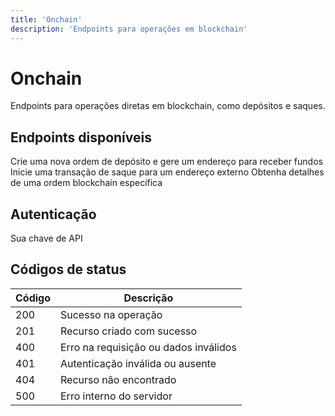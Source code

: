```yaml
---
title: 'Onchain'
description: 'Endpoints para operações em blockchain'
---
```


# Onchain

Endpoints para operações diretas em blockchain, como depósitos e saques.

## Endpoints disponíveis

<CardGroup cols={2}>
  <Card
    title="Criar Depósito"
    icon="plus"
    href="/api-reference/endpoint/onchain/deposit"
  >
    Crie uma nova ordem de depósito e gere um endereço para receber fundos
  </Card>
  <Card
    title="Iniciar Saque"
    icon="arrow-up-from-bracket"
    href="/api-reference/endpoint/onchain/withdraw"
  >
    Inicie uma transação de saque para um endereço externo
  </Card>
  <Card
    title="Consultar Ordem"
    icon="magnifying-glass"
    href="/api-reference/endpoint/onchain/order"
  >
    Obtenha detalhes de uma ordem blockchain específica
  </Card>
</CardGroup>

## Autenticação

<ParamField header="X-App-ID" type="string" required>
  Sua chave de API
</ParamField>

## Códigos de status

| Código | Descrição |
|--------|-----------|
| 200 | Sucesso na operação |
| 201 | Recurso criado com sucesso |
| 400 | Erro na requisição ou dados inválidos |
| 401 | Autenticação inválida ou ausente |
| 404 | Recurso não encontrado |
| 500 | Erro interno do servidor | 